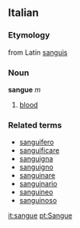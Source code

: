 ==Italian==
===Etymology===
from Latin [[sanguis]]
===Noun===
'''sangue''' ''m''

# [[blood]]

===Related terms===
*[[sanguifero]]
*[[sanguificare]]
*[[sanguigna]]
*[[sanguigno]]
*[[sanguinare]]
*[[sanguinario]]
*[[sanguineo]]
*[[sanguinoso]]

[[it:sangue]]
[[pt:Sangue]]